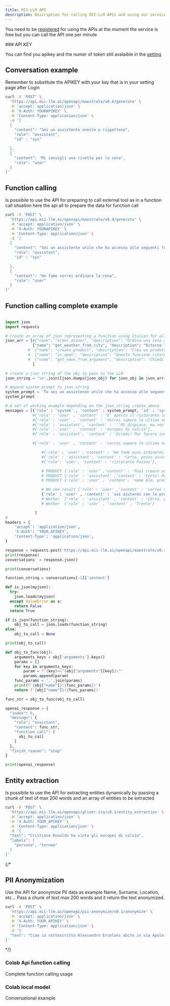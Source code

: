 ```yaml
---
title: MII-LLM API
description: Description for calling MII-LLM APIs and using our services
---
```


<Callout>

You need to be [registered](/login) for using the APIs at the moment the service is free but 
you can call the API one per minute

</Callout>

<Callout>
### API KEY

You can find you apikey and the numer of token still avalaible in the [setting](/agents/settings) 

</Callout>

## Conversation example

Remember to substitute the APIKEY with your key that is in your setting page after Login

```bash
curl -X 'POST' \
  'https://api.mii-llm.ai/openapi/maestrale/v0.4/generate' \
  -H 'accept: application/json' \
  -H 'X-Auth: YOURAPIKEY' \
  -H 'Content-Type: application/json' \
  -d '[
  {
    "content": "Sei un assistente onesto e rispettoso",
    "role": "assistant",
    "id" : "sys"

  },
  {
    "content": "Mi consigli una ricetta per la cena",
    "role": "user"
  }
]'
```

## Function calling

Is possibile to use the API for preparing to call external tool as in a function call situation here 
the api all to prepare the data for function call

```bash
curl -X 'POST' \
  'https://api.mii-llm.ai/openapi/maestrale/v0.4/generate' \
  -H 'accept: application/json' \
  -H 'X-Auth: YOURAPIKEY' \
  -H 'Content-Type: application/json' \
  -d '[
  {
    "content": "Sei un assistente utile che ha accesso alle seguenti funzioni. Usa le funzioni solo se necessari o chiedi chiarimenti in caso di ambiguità \n { \"name\": \"order_dinner\", \"description\": \"Ordina una cena al ristorante tra quelli disponibili\", \"parameters\": {\"type\": \"object\", \"properties\": {\"restaurant_name\": {\"type\": \"string\", \"description\": \"il nome del ristorante\", \"enum\": [\"Bufalo Bill\", \"Pazzas\"]}}, \"required\": [\"restaurant_name\"]}} \n",
    "role": "assistant",
    "id" : "sys"

  },
  {
    "content": "Ho fame vorrei ordinare la cena",
    "role": "user"
  }
]'
```

## Function calling complete example

```python
    
import json
import requests

# Create an array of json representing a function using Italian for all the description
json_arr = [#{"name": "order_dinner", "description": "Ordina una cena al ristorante tra quelli disponibili", "parameters": {"type": "object", "properties": {"restaurant_name": {"type": "string", "description": "il nome del ristorante", "enum" : ['Bufalo Bill','Pazzas']}}, "required": ["restaurant_name"]}},
            {"name": "get_weather_from_city", "description": "Ritorna le previsioni del tempo o metereologiche in una determinata citta", "parameters": {"type": "object", "properties": {"city": {"type": "string", "description": "Il nome della citta per le previsioni"}}, "required": ["location"]}},
          #  {"name": "create_product", "description": "Crea un prodotto da vendere", "parameters": {"type": "object", "properties": {"product_name": {"type": "string", "description": "Il nome del prodotto "}, "size": {"type": "string", "description": "la taglia del prodotto"}, "price": {"type": "integer", "description": "Il prezzo del prodotto "}}, "required": ["product_name", "size", "price"]}},
          #  {"name": "is_open", "description": "Questa funzione ritorna se una attività negozio o servizio è aperto in questo momento", "parameters": {"type": "object", "properties": {"name_of_service": {"type": "string", "description": "Il nome del servizio o negozio"}}, "required": ["name_of_service"]}},
          #  {"name": "get_news_from_argument", "description": "Chiedi informazioni sulle ultime notizie su un argomento a scelta", "parameters": {"type": "object", "properties": {"argument": {"type": "string", "description": "L'argomento su cui fare la ricerca"}}, "required": ["argument"]}},
            ]

# create a json string of the obj to pass to the LLM 
json_string = '\n'.join([json.dumps(json_obj) for json_obj in json_arr])

# Append system prompt to json string
system_prompt = 'Tu sei un assistenze utile che ha accesso alle seguenti funzioni. Usa le funzioni solo se necessario o chiedi chiarimenti in caso di ambigiutà - \n ' + json_string + ' \n '
system_prompt

# A set of working example depending on the json_string create above
messages = [{'role' : 'system' , 'content' : system_prompt, 'id' : 'sys'},
            #{'role' : 'user' , 'content' : "E' aperto il ristorante le Case?"},
            #{'role' : 'user' , 'content' : 'Vorrei sapere le ultime news'},
            #{'role' : 'assistant', 'content' : '''Mi dispiace, ma non ho abbastanza informazioni per fornirti le ultime news specifiche. Posso darti notizie generali se vuoi, oppure puoi essere più preciso nell'indicare l'argomento delle notizie che ti interessano?'''},
            #{'role' : 'user' , 'content' : 'europei di calcio'},
            #{'role' : 'assistant', 'content' : 'Eccomi! Per favore indica quale aspetto dei Campionati Europei di Calcio vorresti approfondire: notizie recenti sulla competizione stessa e i suoi sviluppi, dettagli tecnici sugli allenatori o giocatori coinvolti, curiosità o altro ancora? Sentiti libero di specificare il tuo interesse!'}

            #{'role' : 'user' , 'content' : 'vorrei sapere le ultime notizie sul argomento del calcio mercato'},

                #{'role' : 'user' ,'content' : 'Ho fame puoi ordinarmi una cena al ristorante?'},
                #{'role' : 'assistant', 'content' : 'Certo, posso aiutarti. Potresti dirmi il nome del ristorante?'},
                #{'role': 'user', 'content' : 'ristorante Pazzas'},

                # PRODUCT {'role' : 'user' ,'content' : 'Puoi creare un prodotto, please'},
                # PRODUCT {'role' : 'assistant' ,'content' : 'Certo! Posso aiutarti. Potrebbe fornirmi il nome del prodotto, la taglia e il prezzo?'},
                # PRODUCT {'role' : 'user' , 'content': 'nome Ale, prezzo 120 taglia xl'},

                # NO see result {'role' : 'user' ,'content' : 'vorrei saper le ultime notizie sul calcio'},
                {'role' : 'user' , 'content' : 'sai aiutarmi con le previsioni del tempo a Trento?'},
                # Wether  {'role' : 'assistant' , 'content' : 'Certo, posso aiutarti. Potrebbe fornirmi il nome della città per le previsioni del tempo?'},
                # Wether  {'role' : 'user' , 'content' : 'Trento'}

             ]
# 
headers = {
    'accept': 'application/json',
    'X-Auth': 'YOUR_APIKEY',
    'Content-Type': 'application/json',
}

response = requests.post('https://api.mii-llm.ai/openapi/maestrale/v0.4/generate', headers=headers, json=messages)
print(response)
conversations  = response.json()

print(conversations)

function_string = conversations[-1]['content']

def is_json(myjson):
  try:
    json.loads(myjson)
  except ValueError as e:
    return False
  return True

if is_json(function_string):
    obj_to_call = json.loads(function_string)
else:
    obj_to_call = None

print(obj_to_call)

def obj_to_func(obj):
    arguments_keys = obj['arguments'].keys()
    params = []
    for key in arguments_keys:
        param = f'{key}=\"{obj["arguments"][key]}\"'
        params.append(param)
    func_params = ','.join(params)
    print(f'{obj["name"]}({func_params})')
    return f'{obj["name"]}({func_params})'

func_str = obj_to_func(obj_to_call)

openai_response = {
  "index": 0,
  "message": {
    "role": "assistant",
    "content": func_str,
    "function_call": [
      obj_to_call
    ]
  },
  "finish_reason": "stop"
}

print(openai_response)

```

## Entity extraction

Is possibile to use the API for extracting entities dynamically by passing a chunk of text 
of max 200 words and an array of entities to be extracted

```bash
curl -X 'POST' \
  'https://api.mii-llm.ai/openapi/gliner-ita/v0.1/entity_extraction' \
  -H 'accept: application/json' \
  -H 'X-Auth: YOUR_APIKEY' \
  -H 'Content-Type: application/json' \
  -d '{
  "text": "Cristiano Ronaldo ha vinto gli europei di calcio",
  "labels": [
    "persona", "torneo"
  ]
}'
```

{/* 
## PII Anonymization

Use the API for anonymize PII data as example Name, Surname, Location, etc...  Pass a chunk of text max 200 words and it return the text anonymized. 

```bash
curl -X 'POST' \
  'https://api.mii-llm.ai/openapi/pii-anonymize/v0.1/anonymize' \
  -H 'accept: application/json' \
  -H 'X-Auth: YOUR_APIKEY' \
  -H 'Content-Type: application/json' \
  -d '{
  "text": "Ciao io sottoscritto Alessandro Ercolani abito in via Apuleio 18"
}'
```
*/}

<div className="grid sm:grid-cols-2 md:grid-cols-1 lg:grid-cols-2 gap-4 mt-6">

<Card href="https://colab.research.google.com/drive/1rVGo77e59JK3dmushjhALCxet4BQ8oKI">

### Colab Api function calling

Complete function calling usage

</Card>

<Card href="https://colab.research.google.com/drive/1uVQVgHZz51IuO-aN3Djsj8E8H3w_BXg-?usp=sharing" >

### Colab local model 

Conversational example

</Card>

</div>
